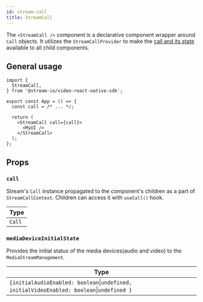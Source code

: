 ```yaml
---
id: stream-call
title: StreamCall
---
```


The `<StreamCall />` component is a declarative component wrapper around `Call` objects. It utilizes the `StreamCallProvider` to make the [call and its state](../../../core/call-and-participant-state/) available to all child components.

## General usage

```tsx {9,11}
import {
  StreamCall,
} from '@stream-io/video-react-native-sdk';

export const App = () => {
  const call = /* ... */;

  return (
    <StreamCall call={call}>
      <MyUI />
    </StreamCall>
  );
};
```

## Props

### `call`

Stream's `Call` instance propagated to the component's children as a part of `StreamCallContext`. Children can access it with `useCall()` hook.

| Type   |
| ------ |
| `Call` |

### `mediaDeviceInitialState`

Provides the initial status of the media devices(audio and video) to the `MediaStreamManagement`.

| Type                                                                                      |
| ----------------------------------------------------------------------------------------- |
| `{initialAudioEnabled: boolean`\|`undefined, initialVideoEnabled: boolean`\|`undefined }` |
